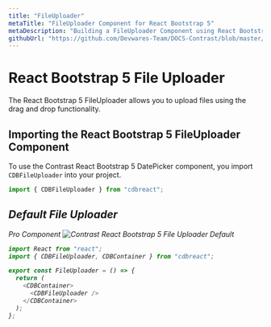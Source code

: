 ```yaml
---
title: "FileUploader"
metaTitle: "FileUploader Component for React Bootstrap 5"
metaDescription: "Building a FileUploader Component using React Bootstrap 5"
githubUrl: "https://github.com/Devwares-Team/DOCS-Contrast/blob/master/content/contrast/react/sections/fileuploader.mdx"
---
```



# React Bootstrap 5 File Uploader

The React Bootstrap 5 FileUploader allows you to upload files using the drag and drop functionality.

## Importing the React Bootstrap 5 FileUploader Component

To use the Contrast React Bootstrap 5 DatePicker component, you import `CDBFileUploader` into your project.

```js
import { CDBFileUploader } from "cdbreact";
```

<i/>

## Default File Uploader

<Link to="/product/contrast-pro"><span class="badge badge-lg badge-pro">Pro Component</span></Link>

<img src={fileuploader} alt="Contrast React Bootstrap 5 File Uploader Default "/>

```js
import React from "react";
import { CDBFileUploader, CDBContainer } from "cdbreact";

export const FileUploader = () => {
  return (
    <CDBContainer>
      <CDBFileUploader />
    </CDBContainer>
  );
};
```




